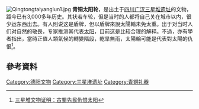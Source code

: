 [[File:Qingtongtaiyanglun1.jpg|right]]
'''青铜太阳轮'''，是出土于[[四川省|四川]][[广汉市|广汉]][[三星堆遗址|三星堆遗址]]的文物，距今已有3,000多年历史。其状若车轮，但是当时的人都将自己关在城市以内，很少运东西出去。有人則说这是盾牌，但以盾牌來說太陽輪未免太重。出于对当时人们对自然的敬畏，专家推测其代表[[太阳|太阳]]，目前这是比较合理的解释。不過，亦有學者指出，當時正值人類氣候的轉變階段，乾旱無雨，太陽輪可能是代表對太陽的仇恨<ref>[http://news.sohu.com/20070506/n249866334.shtml 三星堆文物证明：古蜀先民仇恨太阳]</REF>。

==參考資料==
<div class="references-small">
<references />
</div>
{{culture-stub}}

[[Category:德阳文物|Category:德阳文物]]
[[Category:三星堆遗址|Category:三星堆遗址]]
[[Category:青铜礼器|Category:青铜礼器]]